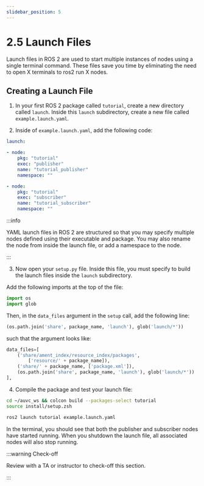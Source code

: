 ```yaml
---
slidebar_position: 5
---
```


# 2.5 Launch Files

Launch files in ROS 2 are used to start multiple instances of nodes using a single terminal command. These files save you time by eliminating the need to open X terminals to ros2 run X nodes.

## Creating a Launch File

1. In your first ROS 2 package called `tutorial`, create a new directory called `launch`. Inside this `launch` subdirectory, create a new file called `example.launch.yaml`.

2. Inside of `example.launch.yaml`, add the following code:

```yaml
launch:

- node:
    pkg: "tutorial"
    exec: "publisher"
    name: "tutorial_publisher"
    namespace: ""

- node:
    pkg: "tutorial"
    exec: "subscriber"
    name: "tutorial_subscriber"
    namespace: ""
```

:::info

YAML launch files in ROS 2 are structured so that you may specify multiple nodes defined using their executable and package. You may also rename the node from inside the launch file, or add a namespace to the node.

:::

3. Now open your `setup.py` file. Inside this file, you must specify to build the launch files inside the `launch` subdirectory.

Add the following imports at the top of the file:

```py
import os
import glob
```

Then, in the `data_files` argument in the `setup` call, add the following line:

```py
(os.path.join('share', package_name, 'launch'), glob('launch/*'))
```

such that the argument looks like:

```py
data_files=[
    ('share/ament_index/resource_index/packages',
        ['resource/' + package_name]),
    ('share/' + package_name, ['package.xml']),
    (os.path.join('share', package_name, 'launch'), glob('launch/*'))
],
```

4. Compile the package and test your launch file:

```zsh
cd ~/auvc_ws && colcon build --packages-select tutorial
source install/setup.zsh
```

```zsh
ros2 launch tutorial example.launch.yaml
```

In the terminal, you should see that both the publisher and subscriber nodes have started running. When you shutdown the launch file, all associated nodes will also stop running.

:::warning Check-off

Review with a TA or instructor to check-off this section.

:::
